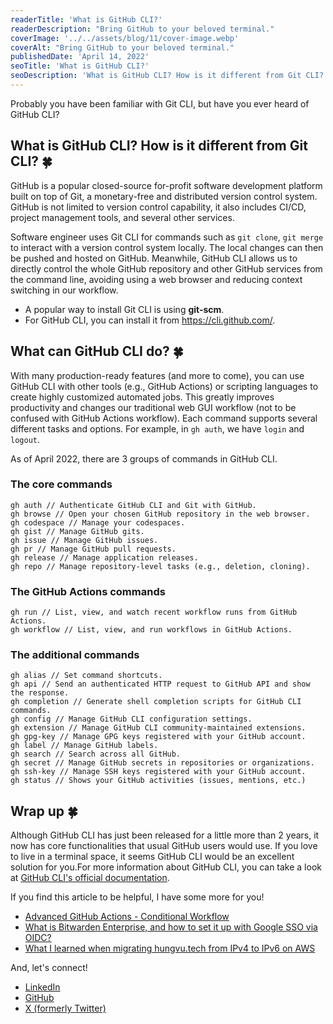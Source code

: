 ```yaml
---
readerTitle: 'What is GitHub CLI?'
readerDescription: "Bring GitHub to your beloved terminal."
coverImage: '../../assets/blog/11/cover-image.webp'
coverAlt: "Bring GitHub to your beloved terminal."
publishedDate: 'April 14, 2022'
seoTitle: 'What is GitHub CLI?'
seoDescription: 'What is GitHub CLI? How is it different from Git CLI? What can GitHub CLI do? A quick introduction to GitHub command line interface.'
---
```


Probably you have been familiar with Git CLI, but have you ever heard of GitHub CLI?

## What is GitHub CLI? How is it different from Git CLI? 🍀

GitHub is a popular closed-source for-profit software development platform built on top of Git, a monetary-free and distributed version control system. GitHub is not limited to version control capability, it also includes CI/CD, project management tools, and several other services.

Software engineer uses Git CLI for commands such as `git clone`, `git merge` to interact with a version control system locally. The local changes can then be pushed and hosted on GitHub. Meanwhile, GitHub CLI allows us to directly control the whole GitHub repository and other GitHub services from the command line, avoiding using a web browser and reducing context switching in our workflow.

- A popular way to install Git CLI is using **git-scm**.
- For GitHub CLI, you can install it from https://cli.github.com/.

## What can GitHub CLI do? 🍀

With many production-ready features (and more to come), you can use GitHub CLI with other tools (e.g., GitHub Actions) or scripting languages to create highly customized automated jobs. This greatly improves productivity and changes our traditional web GUI workflow (not to be confused with GitHub Actions workflow). Each command supports several different tasks and options. For example, in `gh auth`, we have `login` and `logout`.

As of April 2022, there are 3 groups of commands in GitHub CLI.

### The core commands

```
gh auth // Authenticate GitHub CLI and Git with GitHub.
gh browse // Open your chosen GitHub repository in the web browser.    
gh codespace // Manage your codespaces.       
gh gist // Manage GitHub gits.
gh issue // Manage GitHub issues.
gh pr // Manage GitHub pull requests.
gh release // Manage application releases.
gh repo // Manage repository-level tasks (e.g., deletion, cloning).
```

### The GitHub Actions commands

```
gh run // List, view, and watch recent workflow runs from GitHub Actions.
gh workflow // List, view, and run workflows in GitHub Actions.
```

### The additional commands

```
gh alias // Set command shortcuts.
gh api // Send an authenticated HTTP request to GitHub API and show the response.
gh completion // Generate shell completion scripts for GitHub CLI commands.
gh config // Manage GitHub CLI configuration settings.
gh extension // Manage GitHub CLI community-maintained extensions.
gh gpg-key // Manage GPG keys registered with your GitHub account.
gh label // Manage GitHub labels.
gh search // Search across all GitHub.
gh secret // Manage GitHub secrets in repositories or organizations.
gh ssh-key // Manage SSH keys registered with your GitHub account.
gh status // Shows your GitHub activities (issues, mentions, etc.)
```

## Wrap up 🍀

Although GitHub CLI has just been released for a little more than 2 years, it now has core functionalities that usual GitHub users would use. If you love to live in a terminal space, it seems GitHub CLI would be an excellent solution for you.For more information about GitHub CLI, you can take a look at [GitHub CLI's official documentation](https://cli.github.com/manual/).

If you find this article to be helpful, I have some more for you!

- [Advanced GitHub Actions - Conditional Workflow](/advanced-github-actions-conditional-workflow)
- [What is Bitwarden Enterprise, and how to set it up with Google SSO via OIDC?](/how-to-set-up-bitwarden-enterprise-sso-via-oidc-with-google)
- [What I learned when migrating hungvu.tech from IPv4 to IPv6 on AWS](/migration-from-ipv4-to-ipv6-on-aws)

And, let's connect!

- [LinkedIn](https://www.linkedin.com/in/hunghvu/)
- [GitHub](https://github.com/hunghvu)
- [X (formerly Twitter)](https://x.com/hunghvu_dev)
